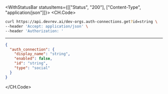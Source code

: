 

<WithStatusBar statusItems={[["Status", "200"], ["Content-Type", "application/json"]]}>
  <CH.Code>
  ```bash Example Request
  curl https://api.devrev.ai/dev-orgs.auth-connections.get?id=string \
--header 'Accept: application/json' \
--header 'Authorization: '
  ```
  ---

  ```json Example Response
  {
    "auth_connection": {
      "display_name": "string",
      "enabled": false,
      "id": "string",
      "type": "social"
    }
  }
  ```
  </CH.Code>
</WithStatusBar>
